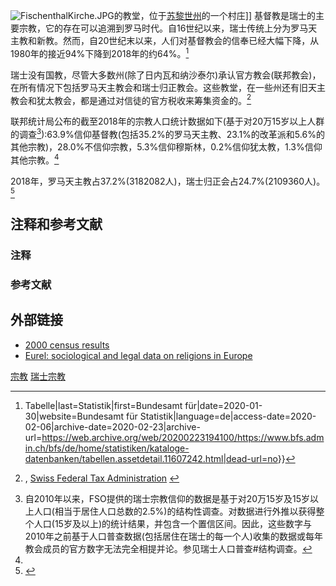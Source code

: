 {{Pie chart
|thumb = right
|caption = 瑞士的宗教(2016-2018年，15岁以上)<ref name=SFOReligions>{{cite web |url=https://www.bfs.admin.ch/bfs/en/home/statistics/population/languages-religions/religions.html |title=Religions |type=official statistics |publisher=Federal Statistical Office FSO |date=2020 |location=Neuchâtel, Switzerland |accessdate=30 May 2020 |archive-date=2020-04-24 |archive-url=https://web.archive.org/web/20200424160448/https://www.bfs.admin.ch/bfs/en/home/statistics/population/languages-religions/religions.html |dead-url=no }}</ref>
|label1 = [[罗马天主教|罗马天主教]]
|value1 = 35.8
|color1 = #CC0000
|label2 = [[归正宗|归正宗]]
|value2 = 23.8
|color2 = RoyalBlue
|label3 = [[福音主义|福音主义]]
|value3 = 1.2
|color3 = SkyBlue
|label4 = [[路德宗|路德宗]]
|value4 = 1.0
|color4 = DodgerBlue
|label5 = [[东正教|东正教]]
|value5 = 2.5
|color5 = Orchid
|label6 = 其他基督教派
|value6 = 2.2
|color6 = DeepSkyBlue
|label7 = 无宗教
|value7 = 26.3
|color7 = WhiteSmoke
|label8 = [[伊斯兰教|伊斯兰教]]
|value8 = 5.3
|color8 = Green
|label9 = [[印度教|印度教]]
|value9 = 0.6
|color9 = Orange
|label10 = [[佛教|佛教]]
|value10 = 0.5
|color10 = Yellow
|label11 = [[犹太教|犹太教]]
|value11 = 0.2
|color11 = Blue
|label12 = 其他宗教
|value12 = 0.3
|color12 = Red
|label13 = 未知
|value13 = 1.4
|color13 = Black
}}
[[File:FischenthalKirche.JPG|thumb]]的教堂，位于[[苏黎世州|苏黎世州]]的一个村庄]]
基督教是瑞士的主要宗教，它的存在可以追溯到罗马时代。自16世纪以来，瑞士传统上分为罗马天主教和新教。然而，自20世纪末以来，人们对基督教会的信奉已经大幅下降，从1980年的接近94%下降到2018年的约64%。<ref name=":0">{{Cite web|url=https://www.bfs.admin.ch/bfs/de/home/statistiken/kataloge-datenbanken/tabellen.assetdetail.11607242.html|title=Ständige Wohnbevölkerung ab 15 Jahren nach Religionszugehörigkeit - 1910-2018 {{!}} Tabelle|last=Statistik|first=Bundesamt für|date=2020-01-30|website=Bundesamt für Statistik|language=de|access-date=2020-02-06|archive-date=2020-02-23|archive-url=https://web.archive.org/web/20200223194100/https://www.bfs.admin.ch/bfs/de/home/statistiken/kataloge-datenbanken/tabellen.assetdetail.11607242.html|dead-url=no}}</ref>

瑞士没有国教，尽管大多数州(除了日内瓦和纳沙泰尔)承认官方教会(联邦教会)，在所有情况下包括罗马天主教会和瑞士归正教会。这些教堂，在一些州还有旧天主教会和犹太教会，都是通过对信徒的官方税收来筹集资金的。<ref name="CHKirchenSteuer">{{cite web |title=Die Kirchensteuern August 2013 |url=http://www.estv.admin.ch/dokumentation/00079/00080/00736/index.html?lang=de&download=NHzLpZeg7t,lnp6I0NTU042l2Z6ln1acy4Zn4Z2qZpnO2Yuq2Z6gpJCDdYR6fGym162epYbg2c_JjKbNoKSn6A-- |format=PDF |publisher=Schweizerische Steuerkonferenz SSK, Swiss Federal Tax Administration FTA, Federal Department of Finance FDF |location=Berne |year=2013 |language=German, French, Italian |accessdate=2014-04-05 |url-status=dead |archiveurl=https://web.archive.org/web/20120125112400/http://www.estv.admin.ch/dokumentation/00079/00080/00736/index.html?lang=de&download=NHzLpZeg7t%2Clnp6I0NTU042l2Z6ln1acy4Zn4Z2qZpnO2Yuq2Z6gpJCDdYR6fGym162epYbg2c_JjKbNoKSn6A-- |archivedate=2012-01-25 }}, [http://www.estv.admin.ch Swiss Federal Tax Administration] {{Wayback|url=http://www.estv.admin.ch/ |date=20151007064447 }}</ref>

联邦统计局公布的截至2018年的宗教人口统计数据如下(基于对20万15岁以上人群的调查<ref group="note">自2010年以来，FSO提供的瑞士宗教信仰的数据是基于对20万15岁及15岁以上人口(相当于居住人口总数的2.5%)的结构性调查。对数据进行外推以获得整个人口(15岁及以上)的统计结果，并包含一个置信区间。因此，这些数字与2010年之前基于人口普查数据(包括居住在瑞士的每一个人)收集的数据或每年教会成员的官方数字无法完全相提并论。参见瑞士人口普查#结构调查。</ref>):63.9%信仰基督教(包括35.2%的罗马天主教、23.1%的改革派和5.6%的其他宗教)，28.0%不信仰宗教，5.3%信仰穆斯林，0.2%信仰犹太教，1.3%信仰其他宗教。<ref name=":0" />

2018年，罗马天主教占37.2%(3182082人)，瑞士归正会占24.7%(2109360人)。<ref name=religion-totalpop2018>{{Cite news|url=https://kirchenstatistik.spi-sg.ch/entwicklung-der-kirchenmitgliedschaft/#close|title=Kirchenmitgliedschaft in der römisch-katholischen und evangelisch-reformierten Kirche nach Kantonen (2018)|type=Table 1.4 on the lower part of the page|publisher=SPI St. Gallen|date=2019|accessdate=2019-12-06|language=de|archive-date=2020-04-29|archive-url=https://web.archive.org/web/20200429222506/https://kirchenstatistik.spi-sg.ch/entwicklung-der-kirchenmitgliedschaft/#close|dead-url=no}}</ref>

==注释和参考文献==

===注释===
{{reflist|group="note"}}

===参考文献===
{{Reflist|2}}
==外部链接==
{{commons category}}
*[http://www.bfs.admin.ch/bfs/portal/de/index/dienstleistungen/publikationen_statistik/publikationskatalog.Document.50514.pdf 2000 census results] {{Wayback|url=http://www.bfs.admin.ch/bfs/portal/de/index/dienstleistungen/publikationen_statistik/publikationskatalog.Document.50514.pdf |date=20071129184829 }}
*[http://www.eurel.info/ Eurel: sociological and legal data on religions in Europe] {{Wayback|url=http://www.eurel.info/ |date=20210223222435 }}

[[Category:瑞士文化|宗教]]
[[Category:瑞士宗教|瑞士宗教]]